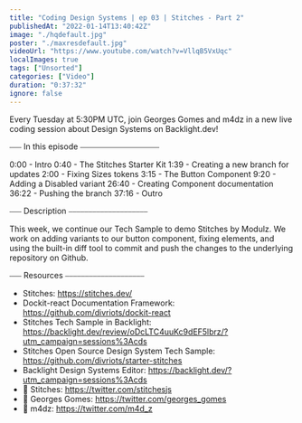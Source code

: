 ```yaml
---
title: "Coding Design Systems | ep 03 | Stitches - Part 2"
publishedAt: "2022-01-14T13:40:42Z"
image: "./hqdefault.jpg"
poster: "./maxresdefault.jpg"
videoUrl: "https://www.youtube.com/watch?v=VllqB5VxUqc"
localImages: true
tags: ["Unsorted"]
categories: ["Video"]
duration: "0:37:32"
ignore: false
---
```


Every Tuesday at 5:30PM UTC, join Georges Gomes and m4dz in a new live coding session about Design Systems on Backlight.dev!

⎯⎯⎯ In this episode ⎯⎯⎯⎯⎯⎯⎯⎯⎯⎯⎯⎯⎯⎯⎯⎯⎯⎯⎯⎯

0:00 - Intro
0:40 - The Stitches Starter Kit
1:39 - Creating a new branch for updates
2:00 - Fixing Sizes tokens
3:15 - The Button Component
9:20 - Adding a Disabled variant
26:40 - Creating Component documentation
36:22 - Pushing the branch
37:16 - Outro

⎯⎯⎯ Description ⎯⎯⎯⎯⎯⎯⎯⎯⎯⎯⎯⎯⎯⎯⎯⎯⎯⎯⎯⎯

This week, we continue our Tech Sample to demo Stitches by Modulz. We work on adding variants to our button component, fixing elements, and using the built-in diff tool to commit and push the changes to the underlying repository on Github.

⎯⎯⎯ Resources ⎯⎯⎯⎯⎯⎯⎯⎯⎯⎯⎯⎯⎯⎯⎯⎯⎯⎯⎯⎯

- Stitches: https://stitches.dev/
- Dockit-react Documentation Framework: https://github.com/divriots/dockit-react
- Stitches Tech Sample in Backlight: https://backlight.dev/review/oDcLTC4uuKc9dEF5lbrz/?utm_campaign=sessions%3Acds
- Stitches Open Source Design System Tech Sample: https://github.com/divriots/starter-stitches
- Backlight Design Systems Editor: https://backlight.dev/?utm_campaign=sessions%3Acds
- 🐥 Stitches: https://twitter.com/stitchesjs
- 🐥 Georges Gomes: https://twitter.com/georges_gomes
- 🐥 m4dz: https://twitter.com/m4d_z
